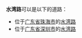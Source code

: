 '''水湾路'''可以是以下的道路：
* 位于[[广东省|广东省]][[珠海市|珠海市]]的[[水湾路_(珠海)|水湾路]]
* 位于[[广东省|广东省]][[深圳市|深圳市]]的[[水湾路_(深圳)|水湾路]]
{{Disambig|N|Cat=三字中国地名消歧义}}